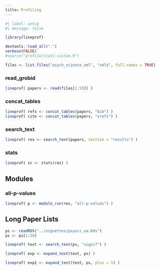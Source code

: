 ```yaml
---
title: Profiling
---
```


```r
#| label: setup
#| message: false

library(lineprof)

devtools::load_all(".")
verbose(FALSE)
#source("profile/stats-custom.R")

files <- list.files("psych_science_xml", "xml$", full.names = TRUE)
```


### read_grobid

```r
lineprof( papers <- read(files[1:50]) )
```


### concat_tables

```r
lineprof( refs <- concat_tables(papers, "bib") )
lineprof( cite <- concat_tables(papers, "xrefs") )
```

### search_text

```r
lineprof( res <- search_text(papers, section = "results") )
```

### stats

```r
lineprof( sc <- stats(res) )
```

## Modules

### all-p-values

```r
lineprof( p <- module_run(res, "all-p-values") )
```



## Long Paper Lists

```r
ps <- readRDS("../vignettes/psysci_oa.Rds")
ps <- ps[1:30]
```

```r
lineprof( text <- search_text(ps, "signif") )
```

```r
lineprof( exp <- expand_text(text, ps) )
```

```r
lineprof( exp1 <- expand_text(text, ps, plus = 1) )
```



